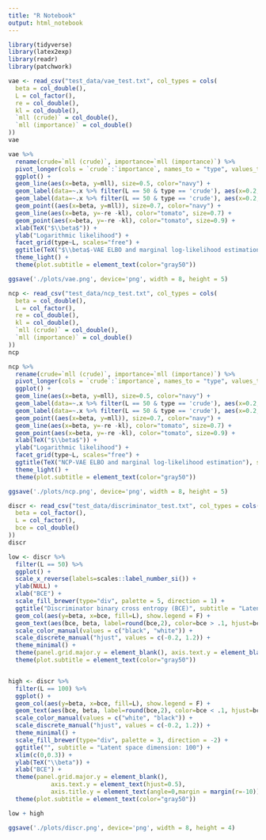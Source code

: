 ```yaml
---
title: "R Notebook"
output: html_notebook
---
```


```r
library(tidyverse)
library(latex2exp)
library(readr)
library(patchwork)
```

```r
vae <- read_csv("test_data/vae_test.txt", col_types = cols(
  beta = col_double(),
  L = col_factor(),
  re = col_double(),
  kl = col_double(),
  `mll (crude)` = col_double(),
  `mll (importance)` = col_double()
))
vae 
```
```r
vae %>%
  rename(crude=`mll (crude)`, importance=`mll (importance)`) %>%
  pivot_longer(cols = `crude`:`importance`, names_to = "type", values_to = "mll") %>%
  ggplot() +
  geom_line(aes(x=beta, y=mll), size=0.5, color="navy") +
  geom_label(data=~.x %>% filter(L == 50 & type == 'crude'), aes(x=0.2, y=-750, label="ELBO"), color="tomato", hjust=0) +
  geom_label(data=~.x %>% filter(L == 50 & type == 'crude'), aes(x=0.2, y=-850, label="MLL (estimate)"), color="navy", hjust=0) +
  geom_point((aes(x=beta, y=mll)), size=0.7, color="navy") +
  geom_line(aes(x=beta, y=-re -kl), color="tomato", size=0.7) +
  geom_point(aes(x=beta, y=-re -kl), color="tomato", size=0.9) +
  xlab(TeX("$\\beta$")) +
  ylab("Logarithmic likelihood") +
  facet_grid(type~L, scales="free") +
  ggtitle(TeX("$\\beta$-VAE ELBO and marginal log-likelihood estimation"), subtitle = TeX("Log-likelihood values for $L \\in \\{50, 100\\}$ with crude Monte Carlo estimation and importance sampling")) +
  theme_light() +
  theme(plot.subtitle = element_text(color="gray50"))
```

```r
ggsave('./plots/vae.png', device='png', width = 8, height = 5)
```

```r
ncp <- read_csv("test_data/ncp_test.txt", col_types = cols(
  beta = col_double(),
  L = col_factor(),
  re = col_double(),
  kl = col_double(),
  `mll (crude)` = col_double(),
  `mll (importance)` = col_double()
))
ncp
```

```r
ncp %>%
  rename(crude=`mll (crude)`, importance=`mll (importance)`) %>%
  pivot_longer(cols = `crude`:`importance`, names_to = "type", values_to = "mll") %>%
  ggplot() +
  geom_line(aes(x=beta, y=mll), size=0.5, color="navy") +
  geom_label(data=~.x %>% filter(L == 50 & type == 'crude'), aes(x=0.2, y=-750, label="ELBO"), color="tomato", hjust=0) +
  geom_label(data=~.x %>% filter(L == 50 & type == 'crude'), aes(x=0.2, y=-850, label="MLL (estimate)"), color="navy", hjust=0) +
  geom_point((aes(x=beta, y=mll)), size=0.7, color="navy") +
  geom_line(aes(x=beta, y=-re -kl), color="tomato", size=0.7) +
  geom_point(aes(x=beta, y=-re -kl), color="tomato", size=0.9) +
  xlab(TeX("$\\beta$")) +
  ylab("Logarithmic likelihood") +
  facet_grid(type~L, scales="free") +
  ggtitle(TeX("NCP-VAE ELBO and marginal log-likelihood estimation"), subtitle = TeX("Log-likelihood values for $L \\in \\{50, 100\\}$ with crude Monte Carlo estimation and importance sampling")) +
  theme_light() +
  theme(plot.subtitle = element_text(color="gray50"))
```

```r
ggsave('./plots/ncp.png', device='png', width = 8, height = 5)
```

```r
discr <- read_csv("test_data/discriminator_test.txt", col_types = cols(
  beta = col_factor(),
  L = col_factor(),
  bce = col_double()
))
discr
```
```r
low <- discr %>%
  filter(L == 50) %>%
  ggplot() +
  scale_x_reverse(labels=scales::label_number_si()) +
  ylab(NULL) + 
  xlab("BCE") +
  scale_fill_brewer(type="div", palette = 5, direction = 1) +
  ggtitle("Discriminator binary cross entropy (BCE)", subtitle = "Latent space dimension: 50") +
  geom_col(aes(y=beta, x=bce, fill=L), show.legend = F) +
  geom_text(aes(bce, beta, label=round(bce,2), color=bce > .1, hjust=bce < .1), size=5, show.legend = F) +
  scale_color_manual(values = c("black", "white")) +
  scale_discrete_manual("hjust", values = c(-0.2, 1.2)) +
  theme_minimal() +
  theme(panel.grid.major.y = element_blank(), axis.text.y = element_blank()) +
  theme(plot.subtitle = element_text(color="gray50"))


high <- discr %>%
  filter(L == 100) %>%
  ggplot() +
  geom_col(aes(y=beta, x=bce, fill=L), show.legend = F) +
  geom_text(aes(bce, beta, label=round(bce,2), color=bce < .1, hjust=bce > .1), size=5, show.legend = F) +
  scale_color_manual(values = c("white", "black")) +
  scale_discrete_manual("hjust", values = c(-0.2, 1.2)) +
  theme_minimal() +
  scale_fill_brewer(type="div", palette = 3, direction = -2) +
  ggtitle("", subtitle = "Latent space dimension: 100") +
  xlim(c(0,0.3)) +
  ylab(TeX("\\beta")) +
  xlab("BCE") +
  theme(panel.grid.major.y = element_blank(),
            axis.text.y = element_text(hjust=0.5),
            axis.title.y = element_text(angle=0,margin = margin(r=-10))) +
  theme(plot.subtitle = element_text(color="gray50"))

low + high
```
```r
ggsave('./plots/discr.png', device='png', width = 8, height = 4)
```

